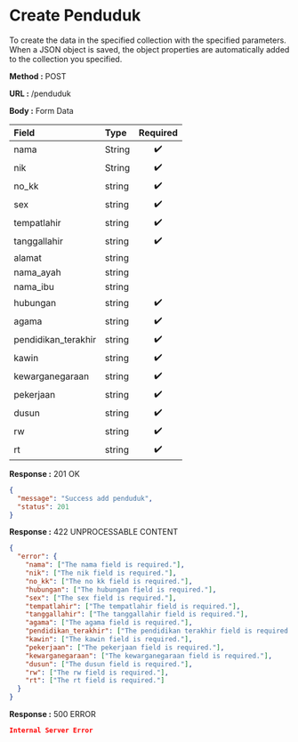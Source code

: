 
# Create Penduduk

To create the data in the specified collection with the specified parameters.
When a JSON object is saved, the object properties are automatically added to the collection you specified.

**Method :** <Badge variant="success">POST</Badge>

**URL :** <Badge variant="dark">/penduduk</Badge>

**Body :** <Badge variant="purple">Form Data</Badge>

| Field               | Type    | Required |
| :----------         | :------ | :------: |
| nama                | String  |    ✔️    |
| nik                 | String  |    ✔️    |
| no_kk               | string  |    ✔️    |
| sex                 | string  |    ✔️    |
| tempatlahir         | string  |    ✔️    |
| tanggallahir        | string  |    ✔️    |
| alamat              | string  |           |
| nama_ayah           | string  |           |
| nama_ibu            | string  |           |
| hubungan            | string  |    ✔️    |
| agama               | string  |    ✔️    |
| pendidikan_terakhir | string  |    ✔️    |
| kawin               | string  |    ✔️    |
| kewarganegaraan     | string  |    ✔️    |
| pekerjaan           | string  |    ✔️    |
| dusun               | string  |    ✔️    |
| rw                  | string  |    ✔️    |
| rt                  | string  |    ✔️    |

**Response :** <BadgeOutline variant="success">201 OK</BadgeOutline>

```json
{
  "message": "Success add penduduk",
  "status": 201
}
```

**Response :** <BadgeOutline variant="info">422 UNPROCESSABLE CONTENT</BadgeOutline>

```json
{
  "error": {
    "nama": ["The nama field is required."],
    "nik": ["The nik field is required."],
    "no_kk": ["The no kk field is required."],
    "hubungan": ["The hubungan field is required."],
    "sex": ["The sex field is required."],
    "tempatlahir": ["The tempatlahir field is required."],
    "tanggallahir": ["The tanggallahir field is required."],
    "agama": ["The agama field is required."],
    "pendidikan_terakhir": ["The pendidikan terakhir field is required."],
    "kawin": ["The kawin field is required."],
    "pekerjaan": ["The pekerjaan field is required."],
    "kewarganegaraan": ["The kewarganegaraan field is required."],
    "dusun": ["The dusun field is required."],
    "rw": ["The rw field is required."],
    "rt": ["The rt field is required."]
  }
}
```

**Response :** <BadgeOutline variant="danger">500 ERROR</BadgeOutline>

```json
Internal Server Error
```
